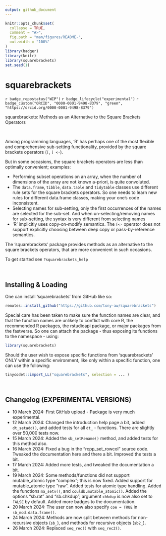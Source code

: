 ```yaml
---
output: github_document
---
```


<!-- README.md is generated from README.Rmd. Please edit that file -->

```r
knitr::opts_chunk$set(
  collapse = TRUE,
  comment = "#>",
  fig.path = "man/figures/README-",
  out.width = "100%"
)
library(badger)
library(knitr)
library(squarebrackets)
set.seed(1)
```

# squarebrackets

<!-- badges: start -->
`r badge_repostatus("WIP")`
`r badge_lifecycle("experimental")`
`r badge_custom("ORCID", "0000-0001-9498-8379", "green",   "https://orcid.org/0000-0001-9498-8379")`
<!-- badges: end -->



squarebrackets: Methods as an Alternative to the Square Brackets Operators

&nbsp;

Among programming languages, 'R' has perhaps one of the most flexible and comprehensive sub-setting functionality, provided by the square brackets operators (`[`, `[ <-`).

But in some occasions, the square brackets operators are less than optimally convenient; examples:

 - Performing subset operations on an array, when the number of dimensions of the array are not known a-priori, is quite convoluted.
 - The `data.frame`, `tibble`, `data.table` and `tidytable` classes use different rule sets for the square brackets operators. So one needs to learn new rules for different data.frame classes, making your one's code inconsistent.
 -  Selecting names for sub-setting, only the first occurrences of the names are selected for the sub-set. And when un-selecting/removing names for sub-setting, the syntax is very different from selecting names
 - 'R' implicitly uses copy-on-modify semantics. The `[<-` operator does not support explicitly choosing between deep copy or pass-by-reference semantics.

The 'squarebrackets' package provides methods as an alternative to the square brackets operators, that are more convenient in such occasions.


To get started see `?squarebrackets_help`


&nbsp;


## Installing & Loading

One can install 'squarebrackets' from GitHub like so:

```r
remotes::install_github("https://github.com/tony-aw/squarebrackets")
```

Special care has been taken to make sure the function names are clear, and that the function names are unlikely to conflict with core R, the recommended R packages, the rstudioapi package, or major packages from the fastverse. So one can attach the package - thus exposing its functions to the namespace - using:

```r
library(squarebrackets)
```


Should the user wish to expose specific functions from 'squarebrackets' ONLY within a specific environment, like only within a specific function, one can use the following:


```r
tinycodet::import_LL("squarebrackets", selection = ... )
```

&nbsp;


## Changelog (EXPERIMENTAL VERSIONS)

 - 10 March 2024: First GitHub upload - Package is very much experimental.
 - 12 March 2024: Changed the introduction help page a bit, added `dt_setadd()`, and added tests for all `dt_` - functions. There are slightly over 50,000 tests now.
 - 15 March 2024: Added the `sb_setRename()` method, and added tests for this method also.
 - 16 March 2024: Fixed a bug in the "rcpp_set_rowcol" source code. Tweaked the documentation here and there a bit. Improved the tests a bit.
 - 17 March 2024: Added more tests, and tweaked the documentation a bit.
 - 19 March 2024: Some methods/functions did not support mutable_atomic type "complex"; this is now fixed. Added support for mutable_atomic type "raw". Added tests for atomic type handling. Added the functions `ma_setv()`, and `couldb.mutable_atomic()`. Added the options "sb.rat" and "sb.chkdup"; argument `chkdup` is now also set to `FALSE` by default. Added more badges to the documentation.
 - 20 March 2024: The user can now also specify `coe = TRUE` in `sb_mod.data.frame()`.
 - 24 March 2024: Methods are now split between methods for non-recursive objects (`sb_`), and methods for recursive objects (`sb2_`).
 - 26 March 2024: Replaced `seq_rec()` with `seq_rec2()`.


 

&nbsp;
